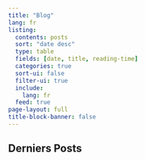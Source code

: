 ```yaml
---
title: "Blog"
lang: fr
listing:
  contents: posts
  sort: "date desc"
  type: table
  fields: [date, title, reading-time]
  categories: true
  sort-ui: false
  filter-ui: true
  include:
    lang: fr
  feed: true
page-layout: full
title-block-banner: false
---
```


## Derniers Posts
